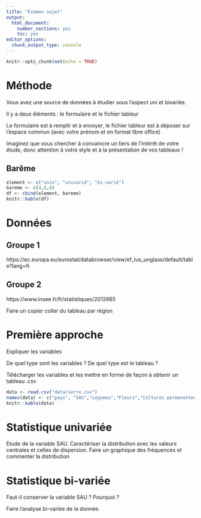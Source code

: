 ```yaml
---
title: "Examen sujet"
output:
  html_document:
    number_sections: yes
    toc: yes
editor_options:
  chunk_output_type: console
---
```


```r
knitr::opts_chunk$set(echo = TRUE)
```

# Méthode

Vous avez une source de données à étudier sous l'aspect uni et bivariée.

Il y a deux éléments : le formulaire et le fichier tableur

Le formulaire est à remplir et à envoyer, le fichier tableur est à déposer sur
l'espace commun (avec votre prénom et en format libre office)

Imaginez que vous chercher à convaincre un tiers de l'intérêt de votre étude, donc
attention à votre style et à la présentation de vos tableaux !

## Barême

```r
element <- c("soin", "univarié", "bi-varié")
bareme <- c(4,8,8)
df <- cbind(element, bareme)
knitr::kable(df)
```


# Données

## Groupe 1

https://ec.europa.eu/eurostat/databrowser/view/ef_lus_unglass/default/table?lang=fr


## Groupe 2

https://www.insee.fr/fr/statistiques/2012665

Faire un copier coller du tableau par région


# Première approche

Expliquer les variables

De quel type sont les variables ? De quel type est le tableau ?

Télécharger les variables et les mettre en forme de façon à obtenir un tableau .csv


```r
data <- read.csv("data/serre.csv")
names(data) <- c("pays", "SAU","Legumes","Fleurs","Cultures permanentes")
knitr::kable(data)
```

# Statistique univariée

Etude de la variable SAU. Caractériser la distribution avec les valeurs centrales
et celles de dispersion.
Faire un graphique des fréquences et commenter la distribution

# Statistique bi-variée

Faut-il conserver la variable SAU ? Pourquoi ?

Faire l'analyse bi-variée de la donnée.





